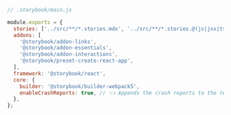 ```js
// .storybook/main.js

module.exports = {
  stories: ['../src/**/*.stories.mdx', '../src/**/*.stories.@(js|jsx|ts|tsx)'],
  addons: [
    '@storybook/addon-links',
    '@storybook/addon-essentials',
    '@storybook/addon-interactions',
    '@storybook/preset-create-react-app',
  ],
  framework: '@storybook/react',
  core: {
    builder: '@storybook/builder-webpack5',
    enableCrashReports: true, // 👈 Appends the crash reports to the telemetry events
  },
};
```
